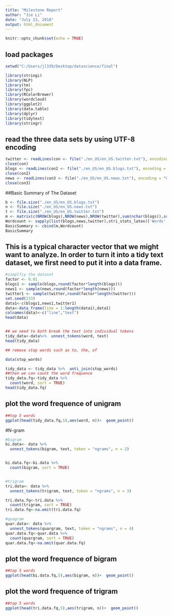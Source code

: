 ---
title: "Milestone Report"
author: "Jie Li"
date: "July 23, 2018"
output: html_document
---

```{r setup, include=FALSE}
knitr::opts_chunk$set(echo = TRUE)
```

## load packages
```{r}

setwd("C:/Users/jl339/Desktop/datascience/final")

library(stringi)
library(NLP)
library(tm)
library(fpc)
library(RColorBrewer)
library(wordcloud)
library(ggplot2)
library(data.table)
library(dplyr)
library(tidytext)
library(stringr)

```



## read the three data sets by using UTF-8 encoding

```{r}

twitter <- readLines(con <- file("./en_US/en_US.twitter.txt"), encoding = "UTF-8", skipNul = TRUE)
close(con)
blogs <- readLines(con2 <- file("./en_US/en_US.blogs.txt"), encoding = "UTF-8", skipNul = TRUE)
close(con2)
news <- readLines(con3 <- file("./en_US/en_US.news.txt"), encoding = "UTF-8", skipNul = TRUE)
close(con3)

```



##Basic Summary of The Dataset
```{r}
b <- file.size("./en_US/en_US.blogs.txt")
n <- file.size("./en_US/en_US.news.txt")
t <- file.size("./en_US/en_US.twitter.txt")
m <- matrix(c(NROW(blogs),NROW(news),NROW(twitter),sum(nchar(blogs)),sum(nchar(news)),sum(nchar(twitter)),(b/1024^2),(n/1024^2),(t/1024^2)),byrow = FALSE,nrow=3,ncol=3,dimnames = list(c("blogs","news","twitter"),c("No.Of Lines","No. Of Characters","File Size in Mb")))
Wordcount <- sapply(list(blogs,news,twitter),stri_stats_latex)['Words',]
BasicSummary <- cbind(m,Wordcount)
BasicSummary
```


## This is a typical character vector that we might want to analyze. In order to turn it into a tidy text dataset, we first need to put it into a data frame. 

```{r}
#simplfiy the dataset
factor <- 0.01
blogs1 <- sample(blogs,round(factor*length(blogs)))
news1 <- sample(news,round(factor*length(news)))
twitter1 <- sample(twitter,round(factor*length(twitter)))
set.seed(233)
data1<-c(blogs1,news1,twitter1)
data<-data_frame(line = 1:length(data1),data1)
colnames(data)<-c("line","text")
head(data)


## we need to both break the text into individual tokens
tidy_data<-data%>%  unnest_tokens(word, text)
head(tidy_data)

## remove stop words such as to, the, of

data(stop_words)

tidy_data <- tidy_data %>%  anti_join(stop_words)
##then we can count the word frequence
tidy_data.fq<-tidy_data %>%
  count(word, sort = TRUE) 
head(tidy_data.fq)
```

## plot the word frequence of unigram

```{r}
##top 5 words 
ggplot(head(tidy_data.fq,5),aes(word, n))+  geom_point() 

```


#N-gram
```{r}
#bigram
bi.data<- data %>%
  unnest_tokens(bigram, text, token = "ngrams", n = 2)


bi.data.fq<-bi.data %>%
  count(bigram, sort = TRUE) 


#trigram
tri.data<- data %>%
  unnest_tokens(trigram, text, token = "ngrams", n = 3)

tri.data.fq<-tri.data %>%
  count(trigram, sort = TRUE) 
tri.data.fq<-na.omit(tri.data.fq)

#quagram
quar.data<- data %>%
  unnest_tokens(quargram, text, token = "ngrams", n = 4)
quar.data.fq<-quar.data %>%
  count(quargram, sort = TRUE) 
quar.data.fq<-na.omit(quar.data.fq)

```

## plot the word frequence of bigram

```{r}
##top 5 words 
ggplot(head(bi.data.fq,5),aes(bigram, n))+  geom_point() 

```


## plot the word frequence of trigram

```{r}
##top 5 words 
ggplot(head(tri.data.fq,5),aes(trigram, n))+  geom_point() 

```


